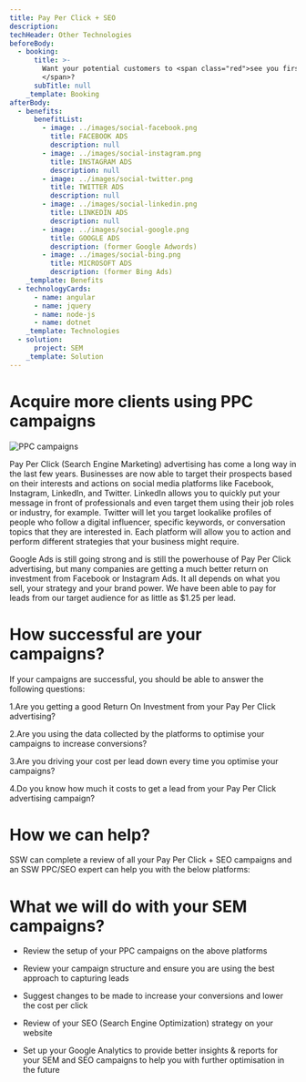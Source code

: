 ```yaml
---
title: Pay Per Click + SEO
description: 
techHeader: Other Technologies
beforeBody:
  - booking:
      title: >-
        Want your potential customers to <span class="red">see you first
        </span>?
      subTitle: null
    _template: Booking
afterBody:
  - benefits:
      benefitList:
        - image: ../images/social-facebook.png
          title: FACEBOOK ADS
          description: null
        - image: ../images/social-instagram.png
          title: INSTAGRAM ADS
          description: null
        - image: ../images/social-twitter.png
          title: TWITTER ADS
          description: null
        - image: ../images/social-linkedin.png
          title: LINKEDIN ADS
          description: null
        - image: ../images/social-google.png
          title: GOOGLE ADS
          description: (former Google Adwords)
        - image: ../images/social-bing.png
          title: MICROSOFT ADS
          description: (former Bing Ads)
    _template: Benefits
  - technologyCards:
      - name: angular
      - name: jquery
      - name: node-js
      - name: dotnet
    _template: Technologies
  - solution:
      project: SEM
    _template: Solution
---
```


# Acquire more clients using **PPC campaigns**

![PPC campaigns](../images/ppc-bigbanner.png)

Pay Per Click (Search Engine Marketing) advertising has come a long way in the last few years. Businesses are now able to target their prospects based on their interests and actions on social media platforms like Facebook, Instagram, LinkedIn, and Twitter. LinkedIn allows you to quickly put your message in front of professionals and even target them using their job roles or industry, for example. Twitter will let you target lookalike profiles of people who follow a digital influencer, specific keywords, or conversation topics that they are interested in. Each platform will allow you to action and perform different strategies that your business might require.

Google Ads is still going strong and is still the powerhouse of Pay Per Click advertising, but many companies are getting a much better return on investment from Facebook or Instagram Ads. It all depends on what you sell, your strategy and your brand power. We have been able to pay for leads from our target audience for as little as $1.25 per lead.


# How successful are your campaigns?

If your campaigns are successful, you should be able to answer the following questions:

1.Are you getting a good Return On Investment from your Pay Per Click advertising?

2.Are you using the data collected by the platforms to optimise your campaigns to increase conversions?

3.Are you driving your cost per lead down every time you optimise your campaigns?

4.Do you know how much it costs to get a lead from your Pay Per Click advertising campaign?


# How we can help?

SSW can complete a review of all your Pay Per Click + SEO campaigns and an SSW PPC/SEO expert can help you with the below platforms:

# What we will do with your SEM campaigns?

* Review the setup of your PPC campaigns on the above platforms

* Review your campaign structure and ensure you are using the best approach to capturing leads

* Suggest changes to be made to increase your conversions and lower the cost per click

* Review of your SEO (Search Engine Optimization) strategy on your website

* Set up your Google Analytics to provide better insights & reports for your SEM and SEO campaigns to help you with further optimisation in the future
